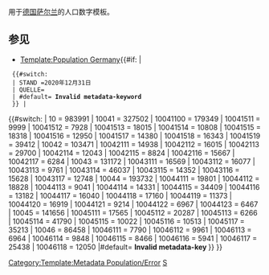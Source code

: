 <noinclude>用于[[德国]][[萨尔兰]]的人口数字模板。

==参见==

* [[Template:Population Germany]]</noinclude><includeonly>{{#if: {{{2|}}} | <!-- Die Metadaten-Parameter sind hier unabhängig vom Schlüssel -->
  {{#switch: {{{2}}}
  | STAND =2020年12月31日
  | QUELLE={{cite web|url=https://www.saarland.de/stat/DE/_downloads/aktuelleTabellen/GebieteUndBev%C3%B6lkerung/Tabelle_Fl%C3%A4che_und_Bev%C3%B6lkerung_2020_12.pdf?__blob=publicationFile&v=3|title=Saarland.de – Amtliche Einwohnerzahlen Stand 31. Dezember 2020|work=Statistisches Amt des Saarlandes|date=2021年6月|language=de}}
  | #default= <strong class="error">Invalid metadata-keyword <code>{{{2}}}</code></strong>[[Category:Template:Metadata Population/Error]]
  }} |
{{#switch: {{{1}}}
| 10 = 983991 <!--SAARLAND -->
| 10041 = 327502 <!--Regionalverband Saarbrücken -->
| 10041100 = 179349 <!--Saarbrücken, Landeshauptstadt -->
| 10041511 = 9999 <!--Friedrichsthal, Stadt -->
| 10041512 = 7928 <!--Großrosseln -->
| 10041513 = 18015 <!--Heusweiler -->
| 10041514 = 10808 <!--Kleinblittersdorf -->
| 10041515 = 18318 <!--Püttlingen, Stadt -->
| 10041516 = 12950 <!--Quierschied -->
| 10041517 = 14380 <!--Riegelsberg -->
| 10041518 = 16343 <!--Sulzbach/Saar, Stadt -->
| 10041519 = 39412 <!--Völklingen, Stadt -->
| 10042 = 103471 <!--Landkreis Merzig-Wadern -->
| 10042111 = 14938 <!--Beckingen -->
| 10042112 = 16015 <!--Losheim am See -->
| 10042113 = 29700 <!--Merzig, Kreisstadt -->
| 10042114 = 12043 <!--Mettlach -->
| 10042115 = 8824 <!--Perl -->
| 10042116 = 15667 <!--Wadern, Stadt -->
| 10042117 = 6284 <!--Weiskirchen -->
| 10043 = 131172 <!--Landkreis Neunkirchen -->
| 10043111 = 16569 <!--Eppelborn -->
| 10043112 = 16077 <!--Illingen -->
| 10043113 = 9761 <!--Merchweiler -->
| 10043114 = 46037 <!--Neunkirchen, Kreisstadt -->
| 10043115 = 14352 <!--Ottweiler, Stadt -->
| 10043116 = 15628 <!--Schiffweiler -->
| 10043117 = 12748 <!--Spiesen-Elversberg -->
| 10044 = 193732 <!--Landkreis Saarlouis -->
| 10044111 = 19801 <!--Dillingen/Saar, Stadt -->
| 10044112 = 18828 <!--Lebach, Stadt -->
| 10044113 = 9041 <!--Nalbach -->
| 10044114 = 14331 <!--Rehlingen-Siersburg -->
| 10044115 = 34409 <!--Saarlouis, Kreisstadt -->
| 10044116 = 13182 <!--Saarwellingen -->
| 10044117 = 16040 <!--Schmelz -->
| 10044118 = 17160 <!--Schwalbach -->
| 10044119 = 11373 <!--Überherrn -->
| 10044120 = 16919 <!--Wadgassen -->
| 10044121 = 9214 <!--Wallerfangen -->
| 10044122 = 6967 <!--Bous -->
| 10044123 = 6467 <!--Ensdorf -->
| 10045 = 141656 <!--Saarpfalz-Kreis -->
| 10045111 = 17565 <!--Bexbach, Stadt -->
| 10045112 = 20287 <!--Blieskastel, Stadt -->
| 10045113 = 6266 <!--Gersheim -->
| 10045114 = 41790 <!--Homburg, Kreisstadt -->
| 10045115 = 10022 <!--Kirkel -->
| 10045116 = 10513 <!--Mandelbachtal -->
| 10045117 = 35213 <!--St. Ingbert, Stadt -->
| 10046 = 86458 <!--Landkreis St. Wendel -->
| 10046111 = 7790 <!--Freisen -->
| 10046112 = 9961 <!--Marpingen -->
| 10046113 = 6964 <!--Namborn -->
| 10046114 = 9848 <!--Nohfelden -->
| 10046115 = 8466 <!--Nonnweiler -->
| 10046116 = 5941 <!--Oberthal -->
| 10046117 = 25438 <!--St. Wendel, Kreisstadt -->
| 10046118 = 12050 <!--Tholey -->
|#default= <strong class="error">Invalid metadata-key <code>{{{1}}}</code></strong>{{ns0|[[Category:Template:Metadata Population/Error]]}}
}} }}</includeonly><noinclude>
[[Category:德国行政区划人口模板|S]]
</noinclude>